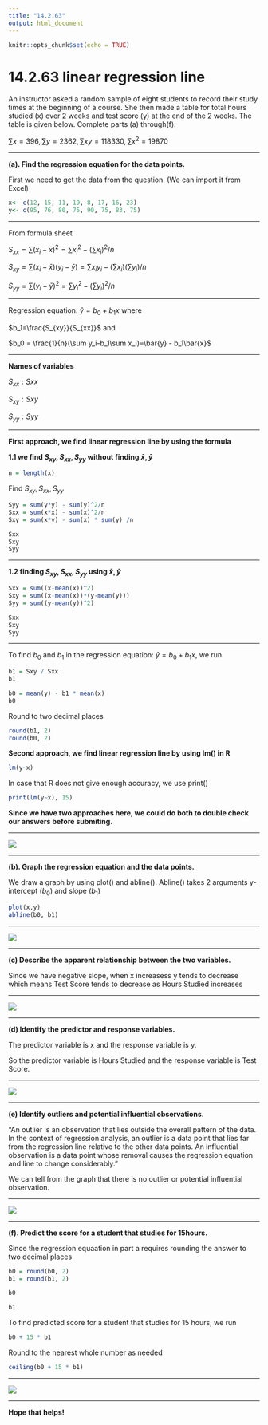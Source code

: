 ```yaml
---
title: "14.2.63"
output: html_document
---
```


```r
knitr::opts_chunk$set(echo = TRUE)
```

# 14.2.63 linear regression line{-}

An instructor asked a random sample of eight students to record their study times at the beginning of a course. She then made a table for total hours studied​ (x) over 2 weeks and test score​ (y) at the end of the 2 weeks. The table is given below. Complete parts​ (a) through​ (f).

$\sum x = 396, \sum y = 2362, \sum xy = 118330, \sum x^2 = 19870$
<br/>
<hr/>
**(a). Find the regression equation for the data points.**

First we need to get the data from the question. (We can import it from Excel)
```r
x<- c(12, 15, 11, 19, 8, 17, 16, 23)
y<- c(95, 76, 80, 75, 90, 75, 83, 75)
```
<hr/>
From formula sheet

$S_{xx}=\sum(x_i-\bar{x})^2=\sum x_i^2-(\sum x_i)^2/n$

$S_{xy}=\sum(x_i-\bar{x})(y_i-\bar{y})=\sum x_iy_i-(\sum x_i)(\sum y_i)/n$

$S_{yy}=\sum(y_i-\bar{y})^2=\sum y_i^2-(\sum y_i)^2/n$

<hr/> 
Regression equation: $\hat{y} = b_0 +b_1x$ where 

$b_1=\frac{S_{xy}}{S_{xx}}$ and

$b_0 = \frac{1}{n}(\sum y_i-b_1\sum x_i)=\bar{y} - b_1\bar{x}$

<hr/>
**Names of variables**

$S_{xx}: Sxx$

$S_{xy}: Sxy$

$S_{yy}: Syy$

<hr/>
**First approach, we find linear regression line by using the formula**

**1.1 we find $S_{xy}, S_{xx}, S_{yy}$ without finding $\bar x, \bar y$**

```r
n = length(x)
```

Find $S_{xy}, S_{xx}, S_{yy}$
```r
Syy = sum(y*y) - sum(y)^2/n
Sxx = sum(x*x) - sum(x)^2/n
Sxy = sum(x*y) - sum(x) * sum(y) /n
```

```r
Sxx
Sxy
Syy
```

<hr/>
**1.2 finding $S_{xy}, S_{xx}, S_{yy}$ using $\bar x, \bar y$ **

```r
Sxx = sum((x-mean(x))^2)
Sxy = sum((x-mean(x))*(y-mean(y)))
Syy = sum((y-mean(y))^2)
```

```r
Sxx
Sxy
Syy
```
<hr/>

To find $b_0$ and $b_1$ in the regression equation: $\hat{y} = b_0 +b_1x$, we run
```r
b1 = Sxy / Sxx
b1
```

```r
b0 = mean(y) - b1 * mean(x)
b0
```
Round to two decimal places
```r
round(b1, 2)
round(b0, 2)
```

**Second approach, we find linear regression line by using lm() in R**
```r
lm(y~x)
```
In case that R does not give enough accuracy, we use print()
```r
print(lm(y~x), 15)
```

**Since we have two approaches here, we could do both to double check our answers before submiting.**


<hr/>
![](https://raw.githubusercontent.com/sileaderwt/MTH1320-UMSL/main/Image%2BData/14.2.63/14.2.63%20part%20A.png)
<hr/>

**(b). Graph the regression equation and the data points.**

We draw a graph by using plot() and abline(). Abline() takes 2 arguments y-intercept ($b_0$) and slope ($b_1$)
```r
plot(x,y)
abline(b0, b1)
```

<hr/>
![](https://raw.githubusercontent.com/sileaderwt/MTH1320-UMSL/main/Image%2BData/14.2.63/14.2.63%20part%20B.png)
<hr/>

**(c) Describe the apparent relationship between the two variables.**

Since we have negative slope, when x increasess y tends to decrease which means Test Score tends to decrease as Hours Studied increases

<hr/>
![](https://raw.githubusercontent.com/sileaderwt/MTH1320-UMSL/main/Image%2BData/14.2.63/14.2.63%20part%20C.png)
<hr/>

**(d) Identify the predictor and response variables.**

The predictor variable is x and the response variable is y.

So the predictor variable is Hours Studied and the response variable is Test Score.

<hr/>
![](https://raw.githubusercontent.com/sileaderwt/MTH1320-UMSL/main/Image%2BData/14.2.63/14.2.63%20part%20D.png)
<hr/>

**(e) Identify outliers and potential influential observations.**

"An outlier is an observation that lies outside the overall pattern of the data. In the context of regression​ analysis, an outlier is a data point that lies far from the regression line relative to the other data points. An influential observation is a data point whose removal causes the regression equation and line to change considerably."

We can tell from the graph that there is no outlier or potential influential observation.

<hr/>
![](https://raw.githubusercontent.com/sileaderwt/MTH1320-UMSL/main/Image%2BData/14.2.63/14.2.63%20part%20E.png)
<hr/>

**(f). Predict the score for a student that studies for 15hours.**

Since the regression equaation in part a requires rounding the answer to two decimal places

```r
b0 = round(b0, 2)
b1 = round(b1, 2)
```

```r
b0
```

```r
b1
```

To find predicted score for a student that studies for 15 hours, we run
```r
b0 + 15 * b1
```
Round to the nearest whole number as needed
```r
ceiling(b0 + 15 * b1)
```
<hr/>
![](https://raw.githubusercontent.com/sileaderwt/MTH1320-UMSL/main/Image%2BData/14.2.63/14.2.63%20part%20F.png)
<hr/>

**Hope that helps!**
